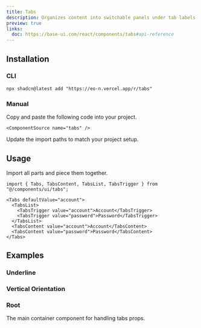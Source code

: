 ```yaml
---
title: Tabs
description: Organizes content into switchable panels under tab labels.
preview: true
links:
  doc: https://base-ui.com/react/components/tabs#api-reference
---
```


<ComponentTabs name="tabs-demo" />

## Installation

### CLI

```package-install
npx shadcn@latest add "https://eo-n.vercel.app/r/tabs"
```

### Manual

<Steps>

  <Step>
    Copy and paste the following code into your project.

    <ComponentSource name="tabs" />

  </Step>
  
  <Step>Update the import paths to match your project setup.</Step>

</Steps>

## Usage

Import all parts and piece them together.

```tsx
import { Tabs, TabsContent, TabsList, TabsTrigger } from "@/components/ui/tabs";
```

```tsx
<Tabs defaultValue="account">
  <TabsList>
    <TabsTrigger value="account">Account</TabsTrigger>
    <TabsTrigger value="password">Password</TabsTrigger>
  </TabsList>
  <TabsContent value="account">Account</TabsContent>
  <TabsContent value="password">Password</TabsContent>
</Tabs>
```

## Examples

### Underline

<ComponentTabs name="tabs-underline" />

### Vertical Orientation

<ComponentTabs name="tabs-vertical" />

### Root

The main container component for handling tabs props.

<AutoTypeTable path="./types/docs/tabs.ts" name="RootProps" />

